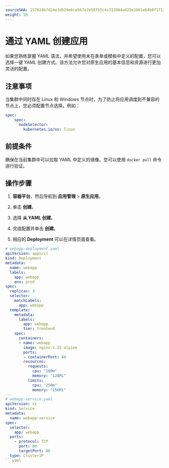```yaml
---
sourceSHA: 157824b7d24e3db29e6ce567a7e58fb1c4c312084a925e2881e64b0f1713f9b7
weight: 50
---
```


# 通过 YAML 创建应用

如果您熟练掌握 YAML 语法，并希望使用未在表单或模板中定义的配置，您可以选择一键 YAML 创建方式。该方法允许您对原生应用的基本信息和资源进行更加灵活的配置。

## 注意事项

当集群中同时存在 Linux 和 Windows 节点时，为了防止将应用调度到不兼容的节点上，您必须配置节点选择。例如：

```yaml
spec:
    spec:
      nodeSelector:
        kubernetes.io/os: linux
```

## 前提条件

确保在当前集群中可以拉取 YAML 中定义的镜像。您可以使用 `docker pull` 命令进行验证。

## 操作步骤

1. **容器平台**，然后导航到 **应用管理** > **原生应用**。

2. 单击 **创建**。

3. 选择 **从 YAML 创建**。

4. 完成配置并单击 **创建**。

5. 相应的 **Deployment** 可以在详情页面查看。

````yaml
# webapp-deployment.yaml
apiVersion: apps/v1
kind: Deployment
metadata:
  name: webapp
  labels:
    app: webapp
    env: prod
spec:
  replicas: 3
  selector:
    matchLabels:
      app: webapp
  template:
    metadata:
      labels:
        app: webapp
        tier: frontend
    spec:
      containers:
      - name: webapp
        image: nginx:1.25-alpine
        ports:
        - containerPort: 80
        resources:
          requests:
            cpu: "100m"
            memory: "128Mi"
          limits:
            cpu: "250m"
            memory: "256Mi"
---
# webapp-service.yaml
apiVersion: v1
kind: Service
metadata:
  name: webapp-service
spec:
  selector:
    app: webapp
  ports:
    - protocol: TCP
      port: 80
      targetPort: 80
  type: ClusterIP
```yaml
````

